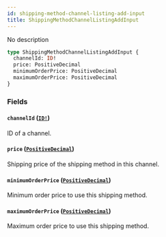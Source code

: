 ```yaml
---
id: shipping-method-channel-listing-add-input
title: ShippingMethodChannelListingAddInput
---
```


No description

```graphql
type ShippingMethodChannelListingAddInput {
  channelId: ID!
  price: PositiveDecimal
  minimumOrderPrice: PositiveDecimal
  maximumOrderPrice: PositiveDecimal
}
```

### Fields

#### `channelId` ([`ID!`](../../../developer/api-reference/scalars/id))

ID of a channel.

#### `price` ([`PositiveDecimal`](../../../developer/api-reference/scalars/positive-decimal))

Shipping price of the shipping method in this channel.

#### `minimumOrderPrice` ([`PositiveDecimal`](../../../developer/api-reference/scalars/positive-decimal))

Minimum order price to use this shipping method.

#### `maximumOrderPrice` ([`PositiveDecimal`](../../../developer/api-reference/scalars/positive-decimal))

Maximum order price to use this shipping method.
